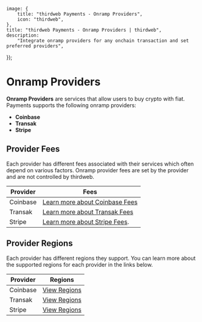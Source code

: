 
	image: {
		title: "thirdweb Payments - Onramp Providers",
		icon: "thirdweb",
	},
	title: "thirdweb Payments - Onramp Providers | thirdweb",
	description:
		"Integrate onramp providers for any onchain transaction and set preferred providers",
});

# Onramp Providers

**Onramp Providers** are services that allow users to buy crypto with fiat. Payments supports the following onramp providers:

- **Coinbase**
- **Transak**
- **Stripe**

## Provider Fees

Each provider has different fees associated with their services which often depend on various factors. Onramp provider fees are set by the provider and are not controlled by thirdweb.

| Provider | Fees |
| -------- | ---- |
| Coinbase | [Learn more about Coinbase Fees](https://help.coinbase.com/en/coinbase/trading-and-funding/pricing-and-fees/fees) |
| Transak  |  [Learn more about Transak Fees](https://support.transak.com/en/articles/7845942-how-does-transak-calculate-prices-and-fees)|
| Stripe | [Learn more about Stripe Fees](https://stripe.com/legal/crypto-onramp). |


## Provider Regions

Each provider has different regions they support. You can learn more about the supported regions for each provider in the links below.

| Provider | Regions |
| -------- | ------- |
| Coinbase | [View Regions](https://docs.cdp.coinbase.com/onramp/docs/api-configurations) |
| Transak  | [View Regions](https://transak.com/global-coverage) |
| Stripe  | [View Regions](https://support.stripe.com/questions/crypto-supportability-and-availability-by-region) |